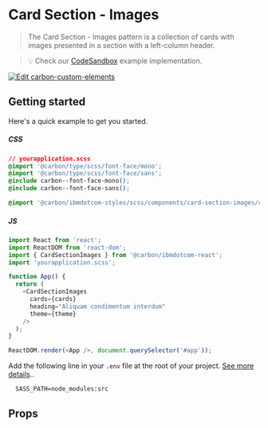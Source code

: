 
# Card Section - Images

> The Card Section - Images pattern is a collection of cards with images
> presented in a section with a left-column header.

> 💡 Check our
> [CodeSandbox](https://githubbox.com/carbon-design-system/ibm-dotcom-library/tree/master/packages/react/examples/codesandbox/patterns/sections/CardSectionImages)
> example implementation.

[![Edit carbon-custom-elements](https://codesandbox.io/static/img/play-codesandbox.svg)](https://githubbox.com/carbon-design-system/ibm-dotcom-library/tree/master/packages/react/examples/codesandbox/patterns/sections/CardSectionImages)

## Getting started

Here's a quick example to get you started.

##### CSS

```css
// yourapplication.scss
@import '@carbon/type/scss/font-face/mono';
@import '@carbon/type/scss/font-face/sans';
@include carbon--font-face-mono();
@include carbon--font-face-sans();

@import '@carbon/ibmdotcom-styles/scss/components/card-section-images/card-section-images';
```

##### JS

```javascript
import React from 'react';
import ReactDOM from 'react-dom';
import { CardSectionImages } from '@carbon/ibmdotcom-react';
import 'yourapplication.scss';

function App() {
  return (
    <CardSectionImages
      cards={cards}
      heading="Aliquam condimentum interdum"
      theme={theme}
    />
  );
}

ReactDOM.render(<App />, document.querySelector('#app'));
```

Add the following line in your `.env` file at the root of your project.
[See more details](https://github.com/carbon-design-system/ibm-dotcom-library/tree/master/packages/styles#usage)..

```
  SASS_PATH=node_modules:src
```

## Props

<Props of={CardSectionImages} />
<Description markdown={contributing} />
